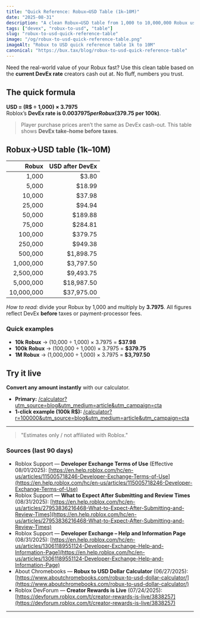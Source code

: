 ```yaml
---
title: "Quick Reference: Robux→USD Table (1k–10M)"
date: "2025-08-31"
description: "A clean Robux→USD table from 1,000 to 10,000,000 Robux using the verified DevEx rate. Bookmark it."
tags: ["devex", "robux-to-usd", "table"]
slug: "robux-to-usd-quick-reference-table"
image: "/og/robux-to-usd-quick-reference-table.png"
imageAlt: "Robux to USD quick reference table 1k to 10M"
canonical: "https://bux.tax/blog/robux-to-usd-quick-reference-table"
---
```


Need the real-world value of your Robux fast? Use this clean table based on the **current DevEx rate** creators cash out at. No fluff, numbers you trust.

## The quick formula

**USD = (R$ ÷ 1,000) × 3.7975**  
Roblox’s **DevEx rate is $0.0037975 per Robux ($379.75 per 100k)**.

> Player purchase prices aren’t the same as DevEx cash-out. This table shows **DevEx take-home before taxes**.

## Robux→USD table (1k–10M)

|      Robux | USD after DevEx |
| ---------: | --------------: |
|      1,000 |           $3.80 |
|      5,000 |          $18.99 |
|     10,000 |          $37.98 |
|     25,000 |          $94.94 |
|     50,000 |         $189.88 |
|     75,000 |         $284.81 |
|    100,000 |         $379.75 |
|    250,000 |         $949.38 |
|    500,000 |       $1,898.75 |
|  1,000,000 |       $3,797.50 |
|  2,500,000 |       $9,493.75 |
|  5,000,000 |      $18,987.50 |
| 10,000,000 |      $37,975.00 |

_How to read:_ divide your Robux by 1,000 and multiply by **3.7975**. All figures reflect DevEx **before** taxes or payment-processor fees.

### Quick examples

- **10k Robux** → (10,000 ÷ 1,000) × 3.7975 = **$37.98**
- **100k Robux** → (100,000 ÷ 1,000) × 3.7975 = **$379.75**
- **1M Robux** → (1,000,000 ÷ 1,000) × 3.7975 = **$3,797.50**

## Try it live

**Convert any amount instantly** with our calculator.

- **Primary:** [/calculator?utm_source=blog&utm_medium=article&utm_campaign=cta](/calculator?utm_source=blog&utm_medium=article&utm_campaign=cta)
- **1-click example (100k R$):** [/calculator?r=100000&utm_source=blog&utm_medium=article&utm_campaign=cta](/calculator?r=100000&utm_source=blog&utm_medium=article&utm_campaign=cta)

---

> "Estimates only / not affiliated with Roblox."

### Sources (last 90 days)

- Roblox Support — **Developer Exchange Terms of Use** (Effective 08/01/2025): [https://en.help.roblox.com/hc/en-us/articles/115005718246-Developer-Exchange-Terms-of-Use](https://en.help.roblox.com/hc/en-us/articles/115005718246-Developer-Exchange-Terms-of-Use)
- Roblox Support — **What to Expect After Submitting and Review Times** (08/31/2025): [https://en.help.roblox.com/hc/en-us/articles/27953836216468-What-to-Expect-After-Submitting-and-Review-Times](https://en.help.roblox.com/hc/en-us/articles/27953836216468-What-to-Expect-After-Submitting-and-Review-Times)
- Roblox Support — **Developer Exchange – Help and Information Page** (08/31/2025): [https://en.help.roblox.com/hc/en-us/articles/13061189551124-Developer-Exchange-Help-and-Information-Page](https://en.help.roblox.com/hc/en-us/articles/13061189551124-Developer-Exchange-Help-and-Information-Page)
- About Chromebooks — **Robux to USD Dollar Calculator** (06/27/2025): [https://www.aboutchromebooks.com/robux-to-usd-dollar-calculator/](https://www.aboutchromebooks.com/robux-to-usd-dollar-calculator/)
- Roblox DevForum — **Creator Rewards is Live** (07/24/2025): [https://devforum.roblox.com/t/creator-rewards-is-live/3838257](https://devforum.roblox.com/t/creator-rewards-is-live/3838257)

---

<script type="application/ld+json">{`
{
  "@context": "https://schema.org",
  "@type": "Article",
  "headline": "Quick Reference: Robux→USD Table (1k–10M)",
  "datePublished": "2025-08-31",
  "dateModified": "2025-08-31",
  "author": { "@type": "Organization", "name": "BuxTax" },
  "publisher": { "@type": "Organization", "name": "BuxTax" },
  "mainEntityOfPage": {
    "@type": "WebPage",
    "@id": "https://bux.tax/blog/robux-to-usd-quick-reference-table"
  },
  "image": "https://bux.tax/og/robux-to-usd-table.png",
  "description": "A clean Robux→USD table from 1,000 to 10,000,000 Robux using the verified DevEx rate."
}
`}</script>
